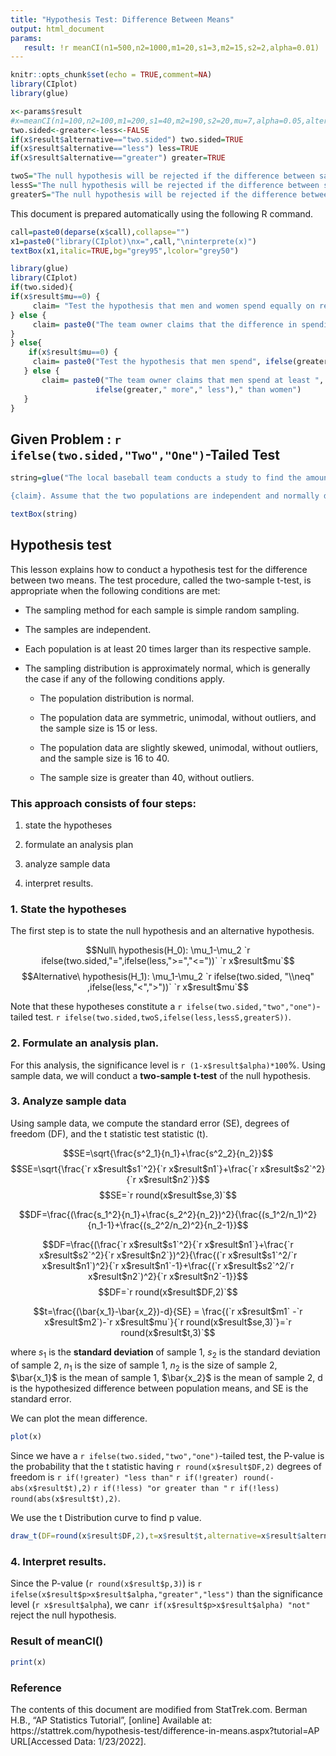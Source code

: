 ```yaml
---
title: "Hypothesis Test: Difference Between Means"
output: html_document
params:
   result: !r meanCI(n1=500,n2=1000,m1=20,s1=3,m2=15,s2=2,alpha=0.01)
---
```


```r
knitr::opts_chunk$set(echo = TRUE,comment=NA)
library(CIplot)
library(glue)
```

```r
x<-params$result
#x=meanCI(n1=100,n2=100,m1=200,s1=40,m2=190,s2=20,mu=7,alpha=0.05,alternative="greater")
two.sided<-greater<-less<-FALSE
if(x$result$alternative=="two.sided") two.sided=TRUE
if(x$result$alternative=="less") less=TRUE
if(x$result$alternative=="greater") greater=TRUE

twoS="The null hypothesis will be rejected if the difference between sample means is too big or if it is too small."
lessS="The null hypothesis will be rejected if the difference between sample means is too small."
greaterS="The null hypothesis will be rejected if the difference between sample means is too big."
```


This document is prepared automatically using the following R command.

```r
call=paste0(deparse(x$call),collapse="")
x1=paste0("library(CIplot)\nx=",call,"\ninterprete(x)")
textBox(x1,italic=TRUE,bg="grey95",lcolor="grey50")
```



```r
library(glue)
library(CIplot)
if(two.sided){
if(x$result$mu==0) {
     claim= "Test the hypothesis that men and women spend equally on refreshment"
} else {
     claim= paste0("The team owner claims that the difference in spending money between men and women is equal to ", x$result$mu) 
}
} else{
    if(x$result$mu==0) {
     claim= paste0("Test the hypothesis that men spend", ifelse(greater,"more","less")," than women on refreshment")
   } else {
       claim= paste0("The team owner claims that men spend at least ", x$result$mu, 
                   ifelse(greater," more"," less")," than women") 
   }
}
```

## Given Problem : `r ifelse(two.sided,"Two","One")`-Tailed Test

```r
string=glue("The local baseball team conducts a study to find the amount spent on refreshments at the ball park. Over the course of the season they gather simple random samples of {x$result$n1} men and {x$result$n2} women. For men, the average expenditure was ${x$result$m1}, with a standard deviation of ${x$result$s1}. For women, it was ${x$result$m2}, with a standard deviation of ${x$result$s2}.

{claim}. Assume that the two populations are independent and normally distributed.")

textBox(string)
```

## Hypothesis test

This lesson explains how to conduct a hypothesis test for the difference between two means. The test procedure, called the two-sample t-test, is appropriate when the following conditions are met:

- The sampling method for each sample is simple random sampling.

- The samples are independent.

- Each population is at least 20 times larger than its respective sample.

- The sampling distribution is approximately normal, which is generally the case if any of the following conditions apply.

     + The population distribution is normal.
     
     + The population data are symmetric, unimodal, without outliers, and the sample size is 15 or less.
     
     + The population data are slightly skewed, unimodal, without outliers, and the sample size is 16 to 40.
     
     + The sample size is greater than 40, without outliers.


### This approach consists of four steps: 

1. state the hypotheses

2. formulate an analysis plan

3. analyze sample data  

4. interpret results.


### 1. State the hypotheses 

The first step is to state the null hypothesis and an alternative hypothesis.

$$Null\ hypothesis(H_0): \mu_1-\mu_2 `r ifelse(two.sided,"=",ifelse(less,">=","<="))` `r x$result$mu`$$
$$Alternative\ hypothesis(H_1): \mu_1-\mu_2 `r ifelse(two.sided, "\\neq" ,ifelse(less,"<",">"))` `r x$result$mu`$$

Note that these hypotheses constitute a `r ifelse(two.sided,"two","one")`-tailed test. `r ifelse(two.sided,twoS,ifelse(less,lessS,greaterS))`.


### 2. Formulate an analysis plan. 

For this analysis, the significance level is `r (1-x$result$alpha)*100`%. Using sample data, we will conduct a **two-sample t-test** of the null hypothesis.

### 3. Analyze sample data

Using sample data, we compute the standard error (SE), degrees of freedom (DF), and the t statistic test statistic (t).


$$SE=\sqrt{\frac{s^2_1}{n_1}+\frac{s^2_2}{n_2}}$$
$$SE=\sqrt{\frac{`r x$result$s1`^2}{`r x$result$n1`}+\frac{`r x$result$s2`^2}{`r x$result$n2`}}$$
$$SE=`r round(x$result$se,3)`$$


 $$DF=\frac{(\frac{s_1^2}{n_1}+\frac{s_2^2}{n_2})^2}{\frac{(s_1^2/n_1)^2}{n_1-1}+\frac{(s_2^2/n_2)^2}{n_2-1}}$$
 
$$DF=\frac{(\frac{`r x$result$s1`^2}{`r x$result$n1`}+\frac{`r x$result$s2`^2}{`r x$result$n2`})^2}{\frac{(`r x$result$s1`^2/`r x$result$n1`)^2}{`r x$result$n1`-1}+\frac{(`r x$result$s2`^2/`r x$result$n2`)^2}{`r x$result$n2`-1}}$$
$$DF=`r round(x$result$DF,2)`$$

$$t=\frac{(\bar{x_1}-\bar{x_2})-d}{SE} = \frac{(`r x$result$m1` -`r x$result$m2`)-`r x$result$mu`}{`r round(x$result$se,3)`}=`r round(x$result$t,3)`$$

where $s_1$ is the **standard deviation** of sample 1, $s_2$ is the standard deviation of sample 2, $n_1$ is the size of sample 1, $n_2$ is the size of sample 2, $\bar{x_1}$ is the mean of sample 1, $\bar{x_2}$ is the mean of sample 2, d is the hypothesized difference between population means, and SE is the standard error.

We can plot the mean difference.
```r
plot(x)
```

Since we have a `r ifelse(two.sided,"two","one")`-tailed test, the P-value is the probability that the t statistic having `r round(x$result$DF,2)` degrees of freedom is `r if(!greater) "less than"` `r if(!greater) round(-abs(x$result$t),2)` `r if(!less) "or greater than "` `r if(!less) round(abs(x$result$t),2)`.

We use the t Distribution curve to find p value.

```r
draw_t(DF=round(x$result$DF,2),t=x$result$t,alternative=x$result$alternative)
```

### 4. Interpret results. 

Since the P-value (`r round(x$result$p,3)`) is `r ifelse(x$result$p>x$result$alpha,"greater","less")` than the significance level (`r x$result$alpha`), we can`r if(x$result$p>x$result$alpha) "not"` reject the null hypothesis.

### Result of meanCI()

```r
print(x)
```


### Reference

The contents of this document are modified from StatTrek.com.
Berman H.B., "AP Statistics Tutorial", [online] Available at:  https://stattrek.com/hypothesis-test/difference-in-means.aspx?tutorial=AP URL[Accessed Data: 1/23/2022]. 
